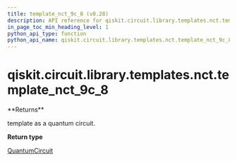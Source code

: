 ```yaml
---
title: template_nct_9c_8 (v0.28)
description: API reference for qiskit.circuit.library.templates.nct.template_nct_9c_8 in qiskit v0.28
in_page_toc_min_heading_level: 1
python_api_type: function
python_api_name: qiskit.circuit.library.templates.nct.template_nct_9c_8
---
```


<span id="qiskit-circuit-library-templates-nct-template-nct-9c-8" />

# qiskit.circuit.library.templates.nct.template\_nct\_9c\_8

<Function id="qiskit.circuit.library.templates.nct.template_nct_9c_8" isDedicatedPage={true} github="https://github.com/qiskit/qiskit/tree/stable/0.18/qiskit/circuit/library/templates/nct/template_nct_9c_8.py" signature="template_nct_9c_8()">
  **Returns**

  template as a quantum circuit.

  **Return type**

  [QuantumCircuit](qiskit.circuit.QuantumCircuit "qiskit.circuit.QuantumCircuit")
</Function>

